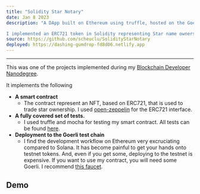 ```yaml
---
title: "Solidity Star Notary"
date: Jan 8 2023
description: "A DApp built on Ethereum using truffle, hosted on the Goerli test chain.

I implemented an ERC721 token in Solidity representing Star name ownership. Anyone can connect, mint and trade stars"
source: https://github.com/scheuclu/SolidityStarNotary
deployed: https://dashing-gumdrop-fd8d06.netlify.app
---
```


___
This was one of the projects implemented during my [Blockchain Developer Nanodegree](https://graduation.udacity.com/confirm/PRDLGCYP).

It implements the following
- **A smart contract**
  - The contract represent an NFT, based on ERC721, that is used to trade star ownership. I used [open-zeppelin](https://www.openzeppelin.com) for the ERC721 interface.
- **A fully covered set of tests.**
  - I used truffle and mocha for testing my smart contract. All tests can be found [here](https://github.com/scheuclu/SolidityStarNotary/blob/main/truffle/test/TestStarNotary.js).
- **Deployment to the Goerli test chain**
  - I find the development workflow on Ethereum very excruciating compared to Solana. It has become painful to get your hands onto testnet tokens. And, even if you get some, deploying to the testnet is expensive. If you want to use my contract, you will need some Goerli. I recommend [this faucet](https://goerli-faucet.pk910.de/).

## Demo

<YouTube videoId="e_G52ygBv94"/>